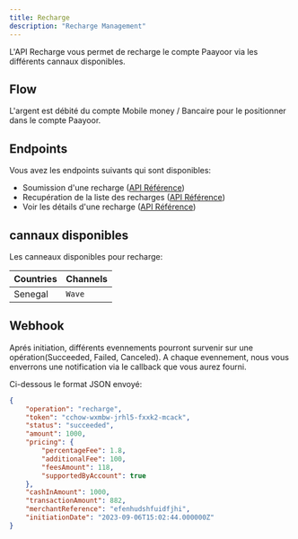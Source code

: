 ```yaml
---
title: Recharge
description: "Recharge Management"
---
```


L'API Recharge vous permet de recharge le compte Paayoor via les différents cannaux disponibles.

## Flow

L'argent est débité du compte Mobile money / Bancaire pour le positionner dans le compte Paayoor.

## Endpoints

Vous avez les endpoints suivants qui sont disponibles:

- Soumission d'une recharge ([API Référence](https://auth.paayoor.com/register))
- Recupération de la liste des recharges ([API Référence](https://auth.paayoor.com/register))
- Voir les détails d'une recharge ([API Référence](https://auth.paayoor.com/register))

## cannaux disponibles

Les canneaux disponibles pour recharge:

| Countries | Channels         |
| --------- | ---------------- |
| Senegal   | `Wave`           |

## Webhook

Aprés initiation, différents evennements pourront survenir sur une opération(Succeeded, Failed, Canceled). 
A chaque evennement, nous vous enverrons une notification via le callback que vous aurez fourni.

Ci-dessous le format JSON envoyé:

```json
{
    "operation": "recharge",
    "token": "cchow-wxmbw-jrhl5-fxxk2-mcack",
    "status": "succeeded",
    "amount": 1000,
    "pricing": {
        "percentageFee": 1.8,
        "additionalFee": 100,
        "feesAmount": 118,
        "supportedByAccount": true
    },
    "cashInAmount": 1000,
    "transactionAmount": 882,
    "merchantReference": "efenhudshfuidfjhi",
    "initiationDate": "2023-09-06T15:02:44.000000Z"
}
```

